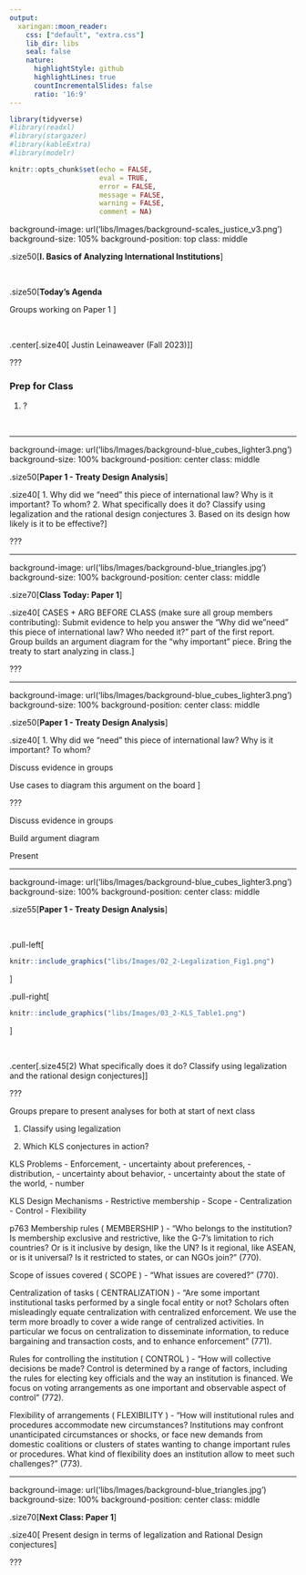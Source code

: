 ```yaml
---
output:
  xaringan::moon_reader:
    css: ["default", "extra.css"]
    lib_dir: libs
    seal: false
    nature:
      highlightStyle: github
      highlightLines: true
      countIncrementalSlides: false
      ratio: '16:9'
---
```


```r
library(tidyverse)
#library(readxl)
#library(stargazer)
#library(kableExtra)
#library(modelr)

knitr::opts_chunk$set(echo = FALSE,
                      eval = TRUE,
                      error = FALSE,
                      message = FALSE,
                      warning = FALSE,
                      comment = NA)
```

background-image: url('libs/Images/background-scales_justice_v3.png')
background-size: 105%
background-position: top
class: middle

.size50[**I. Basics of Analyzing International Institutions**]

<br>

.size50[**Today's Agenda**

Groups working on Paper 1
]

<br>

.center[.size40[
  Justin Leinaweaver (Fall 2023)
]]

???

### Prep for Class
1. ?

<br>



---

background-image: url('libs/Images/background-blue_cubes_lighter3.png')
background-size: 100%
background-position: center
class: middle

.size50[**Paper 1 - Treaty Design Analysis**]

.size40[
1. Why did we "need" this piece of international law? Why is it important? To whom?
2. What specifically does it do? Classify using legalization and the rational design conjectures
3. Based on its design how likely is it to be effective?
]

???



---

background-image: url('libs/Images/background-blue_triangles.jpg')
background-size: 100%
background-position: center
class: middle

.size70[**Class Today: Paper 1**]

.size40[
CASES + ARG BEFORE CLASS (make sure all group members contributing): Submit evidence to help you answer the "Why did we "need" this piece of international law? Who needed it?" part of the first report. Group builds an argument diagram for the "why important" piece. Bring the treaty to start analyzing in class.
]

???



---

background-image: url('libs/Images/background-blue_cubes_lighter3.png')
background-size: 100%
background-position: center
class: middle

.size50[**Paper 1 - Treaty Design Analysis**]

.size40[
1. Why did we "need" this piece of international law? Why is it important? To whom?

Discuss evidence in groups

Use cases to diagram this argument on the board
]

???

Discuss evidence in groups

Build argument diagram

Present



---

background-image: url('libs/Images/background-blue_cubes_lighter3.png')
background-size: 100%
background-position: center
class: middle

.size55[**Paper 1 - Treaty Design Analysis**]

<br>

.pull-left[
```r
knitr::include_graphics("libs/Images/02_2-Legalization_Fig1.png")
```
]

.pull-right[
```r
knitr::include_graphics("libs/Images/03_2-KLS_Table1.png")
```
]

<br>

.center[.size45[2) What specifically does it do? Classify using legalization and the rational design conjectures]]

???

Groups prepare to present analyses for both at start of next class  

1. Classify using legalization

2. Which KLS conjectures in action?


KLS Problems
- Enforcement,
- uncertainty about preferences,
- distribution,
- uncertainty about behavior,
- uncertainty about the state of the world,
- number

KLS Design Mechanisms
- Restrictive membership
- Scope
- Centralization
- Control
- Flexibility


p763
Membership rules ( MEMBERSHIP )
- "Who belongs to the institution? Is membership exclusive and restrictive, like the G-7’s limitation to rich countries? Or is it inclusive by design, like the UN? Is it regional, like ASEAN, or is it universal? Is it restricted to states, or can NGOs join?" (770).

Scope of issues covered ( SCOPE )
- "What issues are covered?" (770).

Centralization of tasks ( CENTRALIZATION )
- "Are some important institutional tasks performed by a single focal entity or not? Scholars often misleadingly equate centralization with centralized enforcement. We use the term more broadly to cover a wide range of centralized activities. In particular we focus on centralization to disseminate information, to reduce bargaining and transaction costs, and to enhance enforcement" (771).

Rules for controlling the institution ( CONTROL )
- "How will collective decisions be made? Control is determined by a range of factors, including the rules for electing key officials and the way an institution is financed. We focus on voting arrangements as one important and observable aspect of control" (772).

Flexibility of arrangements ( FLEXIBILITY )
- "How will institutional rules and procedures accommodate new circumstances? Institutions may confront unanticipated circumstances or shocks, or face new demands from domestic coalitions or clusters of states wanting to change important rules or procedures. What kind of flexibility does an institution allow to meet such challenges?" (773).



---

background-image: url('libs/Images/background-blue_triangles.jpg')
background-size: 100%
background-position: center
class: middle

.size70[**Next Class: Paper 1**]

.size40[
Present design in terms of legalization and Rational Design conjectures
]

???







